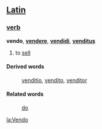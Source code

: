==[[Latin]]==
===[[verb]]===
'''vendo''', '''[[vendere]]''', '''[[vendidi]]''', '''[[venditus]]'''

# to [[sell]]
====Derived words====
: [[venditio]], [[vendito]], [[venditor]]
====Related words====
: [[do]]

[[la:Vendo]]